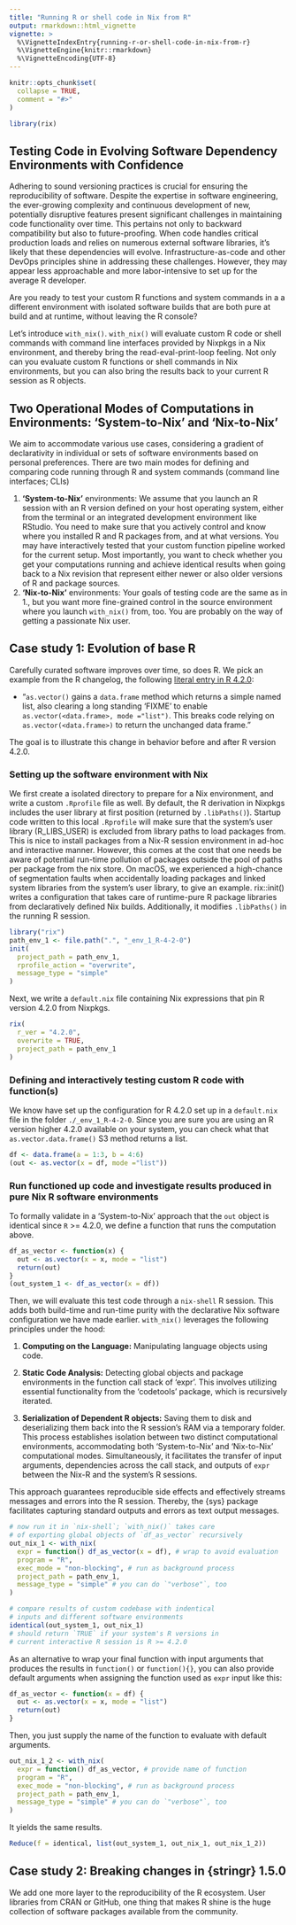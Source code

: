 ```yaml
---
title: "Running R or shell code in Nix from R"
output: rmarkdown::html_vignette
vignette: >
  %\VignetteIndexEntry{running-r-or-shell-code-in-nix-from-r}
  %\VignetteEngine{knitr::rmarkdown}
  %\VignetteEncoding{UTF-8}
---
```


```r
knitr::opts_chunk$set(
  collapse = TRUE,
  comment = "#>"
)
```

```r
library(rix)
```

<!-- WARNING - This vignette is generated by {fusen} from dev/running_r_or_shell_code_in_nix_from_r.Rmd: do not edit by hand -->

## **Testing Code in Evolving Software Dependency Environments with Confidence**

Adhering to sound versioning practices is crucial for ensuring the reproducibility of software. Despite the expertise in software engineering, the ever-growing complexity and continuous development of new, potentially disruptive features present significant challenges in maintaining code functionality over time. This pertains not only to backward compatibility but also to future-proofing. When code handles critical production loads and relies on numerous external software libraries, it's likely that these dependencies will evolve. Infrastructure-as-code and other DevOps principles shine in addressing these challenges. However, they may appear less approachable and more labor-intensive to set up for the average R developer.

Are you ready to test your custom R functions and system commands in a a different environment with isolated software builds that are both pure at build and at runtime, without leaving the R console?

Let's introduce `with_nix()`. `with_nix()` will evaluate custom R code or shell commands with command line interfaces provided by Nixpkgs in a Nix environment, and thereby bring the read-eval-print-loop feeling. Not only can you evaluate custom R functions or shell commands in Nix environments, but you can also bring the results back to your current R session as R objects.


## **Two Operational Modes of Computations in Environments: 'System-to-Nix' and 'Nix-to-Nix'**

We aim to accommodate various use cases, considering a gradient of declarativity in individual or sets of software environments based on personal preferences. There are two main modes for defining and comparing code running through R and system commands (command line interfaces; CLIs)

1.  **'System-to-Nix'** environments: We assume that you launch an R session with an R version defined on your host operating system, either from the terminal or an integrated development environment like RStudio. You need to make sure that you actively control and know where you installed R and R packages from, and at what versions. You may have interactively tested that your custom function pipeline worked for the current setup. Most importantly, you want to check whether you get your computations running and achieve identical results when going back to a Nix revision that represent either newer or also older versions of R and package sources.
2.  **'Nix-to-Nix'** environments: Your goals of testing code are the same as in 1., but you want more fine-grained control in the source environment where you launch `with_nix()` from, too. You are probably on the way of getting a passionate Nix user.


## **Case study 1: Evolution of base R**

Carefully curated software improves over time, so does R. We pick an example from the R changelog, the following [literal entry in R 4.2.0](https://cran.r-project.org/doc/manuals/r-release/NEWS.html):

-   "`as.vector()` gains a `data.frame` method which returns a simple named list, also clearing a long standing 'FIXME' to enable `as.vector(<data.frame>, mode ="list")`. This breaks code relying on `as.vector(<data.frame>)` to return the unchanged data frame."

The goal is to illustrate this change in behavior before and after R version 4.2.0.


### Setting up the software environment with Nix

We first create a isolated directory to prepare for a Nix environment, and write a custom `.Rprofile` file as well. By default, the R derivation in Nixpkgs includes the user library at first position (returned by `.libPaths()`). Startup code written to this local `.Rprofile` will make sure that the system's user library (R_LIBS_USER) is excluded from library paths to load packages from. This is nice to install packages from a Nix-R session environment in ad-hoc and interactive manner. However, this comes at the cost that one needs be aware of potential run-time pollution of packages outside the pool of paths per package from the nix store. On macOS, we experienced a high-chance of segmentation faults when accidentally loading packages and linked system libraries from the system's user library, to give an example. rix::init() writes a configuration that takes care of runtime-pure R package libraries from declaratively defined Nix builds. Additionally, it modifies `.libPaths()` in the running R session.


```r
library("rix")
path_env_1 <- file.path(".", "_env_1_R-4-2-0")
init(
  project_path = path_env_1,
  rprofile_action = "overwrite",
  message_type = "simple"
)
```

Next, we write a `default.nix` file containing Nix expressions that pin R version 4.2.0 from Nixpkgs.


```r
rix(
  r_ver = "4.2.0",
  overwrite = TRUE,
  project_path = path_env_1
)
```

### Defining and interactively testing custom R code with function(s)

We know have set up the configuration for R 4.2.0 set up in a `default.nix` file in the folder `./_env_1_R-4-2-0`. Since you are sure you are using an R version higher 4.2.0 available on your system, you can check what that `as.vector.data.frame()` S3 method returns a list.


```r
df <- data.frame(a = 1:3, b = 4:6)
(out <- as.vector(x = df, mode ="list"))
```

### Run functioned up code and investigate results produced in pure Nix R software environments

To formally validate in a 'System-to-Nix' approach that the `out` object is identical since `R` \>= 4.2.0, we define a function that runs the computation above.


```r
df_as_vector <- function(x) {
  out <- as.vector(x = x, mode = "list")
  return(out)
}
(out_system_1 <- df_as_vector(x = df))
```

Then, we will evaluate this test code through a `nix-shell` R session. This adds both build-time and run-time purity with the declarative Nix software configuration we have made earlier. `with_nix()` leverages the following principles under the hood:

1.  **Computing on the Language:** Manipulating language objects using code.

2.  **Static Code Analysis:** Detecting global objects and package environments in the function call stack of 'expr'. This involves utilizing essential functionality from the 'codetools' package, which is recursively iterated.

3.  **Serialization of Dependent R objects:** Saving them to disk and deserializing them back into the R session's RAM via a temporary folder. This process establishes isolation between two distinct computational environments, accommodating both 'System-to-Nix' and 'Nix-to-Nix' computational modes. Simultaneously, it facilitates the transfer of input arguments, dependencies across the call stack, and outputs of `expr` between the Nix-R and the system's R sessions.

This approach guarantees reproducible side effects and effectively streams messages and errors into the R session. Thereby, the {sys} package facilitates capturing standard outputs and errors as text output messages.


```r
# now run it in `nix-shell`; `with_nix()` takes care
# of exporting global objects of `df_as_vector` recursively
out_nix_1 <- with_nix(
  expr = function() df_as_vector(x = df), # wrap to avoid evaluation
  program = "R", 
  exec_mode = "non-blocking", # run as background process
  project_path = path_env_1, 
  message_type = "simple" # you can do `"verbose"`, too
)

# compare results of custom codebase with indentical 
# inputs and different software environments
identical(out_system_1, out_nix_1)
# should return `TRUE` if your system's R versions in
# current interactive R session is R >= 4.2.0
```

As an alternative to wrap your final function with input arguments that produces the results in `function()` or `function(){}`, you can also provide default arguments when assigning the function used as `expr` input like this:


```r
df_as_vector <- function(x = df) {
  out <- as.vector(x = x, mode = "list")
  return(out)
}
```

Then, you just supply the name of the function to evaluate with default arguments.


```r
out_nix_1_2 <- with_nix(
  expr = function() df_as_vector, # provide name of function
  program = "R", 
  exec_mode = "non-blocking", # run as background process
  project_path = path_env_1, 
  message_type = "simple" # you can do `"verbose"`, too
)
```

It yields the same results.


```r
Reduce(f = identical, list(out_system_1, out_nix_1, out_nix_1_2))
```

## **Case study 2: Breaking changes in {stringr} 1.5.0**

We add one more layer to the reproducibility of the R ecosystem. User libraries from CRAN or GitHub, one thing that makes R shine is the huge collection of software packages available from the community.

